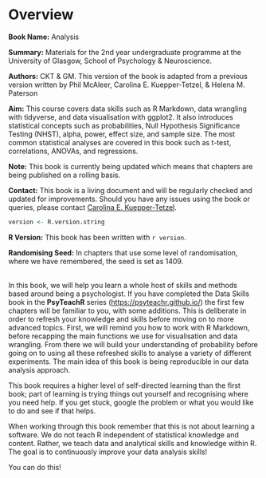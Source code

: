 # Overview {.unnumbered}

**Book Name:** Analysis

**Summary:** Materials for the 2nd year undergraduate programme at the University of Glasgow, School of Psychology & Neuroscience.

**Authors:** CKT & GM. This version of the book is adapted from a previous version written by Phil McAleer, Carolina E. Kuepper-Tetzel, & Helena M. Paterson

**Aim:** This course covers data skills such as R Markdown, data wrangling with tidyverse, and data visualisation with ggplot2. It also introduces statistical concepts such as probabilities, Null Hypothesis Significance Testing (NHST), alpha, power, effect size, and sample size. The most common statistical analyses are covered in this book such as t-test, correlations, ANOVAs, and regressions.

**Note:** This book is currently being updated which means that chapters are being published on a rolling basis.

**Contact:** This book is a living document and will be regularly checked and updated for improvements. Should you have any issues using the book or queries, please contact [Carolina E. Kuepper-Tetzel](mailto:carolina.kuepper-tetzel@glasgow.ac.uk).

```r
version <- R.version.string
```

**R Version:** This book has been written with `r version`.

**Randomising Seed:** In chapters that use some level of randomisation, where we have remembered, the seed is set as 1409.

<!-- **Cite as:** McAleer, P., Kuepper-Tetzel, C. E., & Paterson, H. M. (2021, July 14). Analysis (Version 2). Zenodo. <a href = "http://doi.org/10.5281/zenodo.3822464" target = "_blank">http://doi.org/10.5281/zenodo.3822464</a> -->

<!-- <span style="font-size: 22px; font-weight: bold; color: var(--purple);">Welcome to the Analysis Book</span> -->

<br> In this book, we will help you learn a whole host of skills and methods based around being a psychologist. If you have completed the Data Skills book in the **PsyTeachR** series (<a href="https://psyteachr.github.io/" target = "_blank">https://psyteachr.github.io/</a>) the first few chapters will be familiar to you, with some additions. This is deliberate in order to refresh your knowledge and skills before moving on to more advanced topics. First, we will remind you how to work with R Markdown, before recapping the main functions we use for visualisation and data wrangling. From there we will build your understanding of probability before going on to using all these refreshed skills to analyse a variety of different experiments. The main idea of this book is being reproducible in our data analysis approach.

This book requires a higher level of self-directed learning than the first book; part of learning is trying things out yourself and recognising where you need help. If you get stuck, google the problem or what you would like to do and see if that helps.

When working through this book remember that this is not about learning a software. We do not teach R independent of statistical knowledge and content. Rather, we teach data and analytical skills and knowledge within R. The goal is to continuously improve your data analysis skills!

You can do this!
